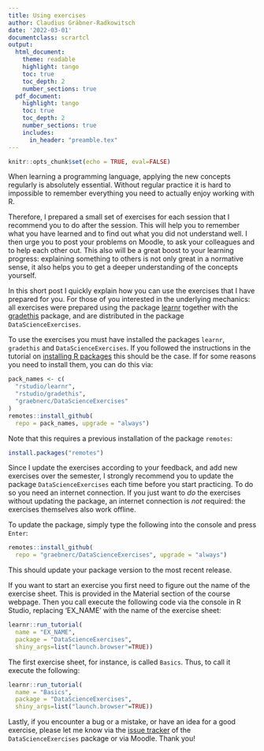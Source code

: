 ```yaml
---
title: Using exercises
author: Claudius Gräbner-Radkowitsch
date: '2022-03-01'
documentclass: scrartcl
output: 
  html_document:
    theme: readable
    highlight: tango
    toc: true
    toc_depth: 2
    number_sections: true
  pdf_document:
    highlight: tango
    toc: true
    toc_depth: 2
    number_sections: true
    includes:
      in_header: "preamble.tex"
---
```


```r
knitr::opts_chunk$set(echo = TRUE, eval=FALSE)
```

When learning a programming language, applying the new concepts regularly
is absolutely essential. Without regular practice it is hard to impossible
to remember everything you need to actually enjoy working with R.

Therefore, I prepared a small set of exercises for each session that I 
recommend you to do after the session. This will help you to remember what 
you have learned and to find out what you did not understand well. I then urge
you to post your problems on Moodle, to ask your colleagues and to help each
other out. This also will be a great boost to your learning progress: 
explaining something to others is not only great in a normative sense, it also
helps you to get a deeper understanding of the concepts yourself.

In this short post I quickly explain how you can use the exercises that I have
prepared for you. For those of you interested in the underlying mechanics:
all exercises were prepared using the package 
[learnr](https://rstudio.github.io/learnr/) together with
the [gradethis](https://github.com/rstudio/gradethis) package, 
and are distributed in the package `DataScienceExercises`.

To use the exercises you must have installed the packages `learnr`, `gradethis`
and `DataScienceExercises`. If you followed the instructions in the tutorial on 
[installing R packages](/post/installing-packages/) this should be the case. 
If for some reasons you need to install them, you can do this via:

```r
pack_names <- c(
  "rstudio/learnr",
  "rstudio/gradethis",
  "graebnerc/DataScienceExercises"
)
remotes::install_github(
  repo = pack_names, upgrade = "always")
```

Note that this requires a previous installation of the package `remotes`:

```r
install.packages("remotes")
```

Since I update the exercises according to your feedback, and add new 
exercises over the semester, I strongly recommend you to update the package
`DataScienceExercises` each time before you start practicing.
To do so you need an internet 
connection. If you just want to *do* the exercises without updating the 
package, an internet connection is *not* required: the exercises themselves
also work offline.

To update the package, simply type the following into the console and press
`Enter`:

```r
remotes::install_github(
  repo = "graebnerc/DataScienceExercises", upgrade = "always")
```

This should update your package version to the most recent release.

If you want to start an exercise you first need to figure out the name of the
exercise sheet. This is provided in the Material section of the course 
webpage. Then you call execute the following code via the console in R Studio,
replacing 'EX_NAME' with the name of the exercise sheet:

```r
learnr::run_tutorial(
  name = "EX_NAME", 
  package = "DataScienceExercises", 
  shiny_args=list("launch.browser"=TRUE))
```

The first exercise sheet, for instance, is called `Basics`. Thus, to call it
execute the following:

```r
learnr::run_tutorial(
  name = "Basics", 
  package = "DataScienceExercises", 
  shiny_args=list("launch.browser"=TRUE))
```

Lastly, if you encounter a bug or a mistake, or have an idea for a good 
exercise, please let me know via the 
[issue tracker](https://github.com/graebnerc/DataScienceExercises/issues)
of the `DataScienceExercises` package or via Moodle. Thank you!
